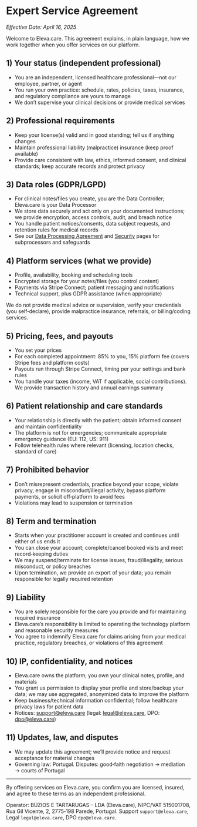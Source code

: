 # Expert Service Agreement

_Effective Date: April 16, 2025_

Welcome to Eleva.care. This agreement explains, in plain language, how we work together when you offer services on our platform.

## 1) Your status (independent professional)

- You are an independent, licensed healthcare professional—not our employee, partner, or agent
- You run your own practice: schedule, rates, policies, taxes, insurance, and regulatory compliance are yours to manage
- We don’t supervise your clinical decisions or provide medical services

## 2) Professional requirements

- Keep your license(s) valid and in good standing; tell us if anything changes
- Maintain professional liability (malpractice) insurance (keep proof available)
- Provide care consistent with law, ethics, informed consent, and clinical standards; keep accurate records and protect privacy

## 3) Data roles (GDPR/LGPD)

- For clinical notes/files you create, you are the Data Controller; Eleva.care is your Data Processor
- We store data securely and act only on your documented instructions; we provide encryption, access controls, audit, and breach notice
- You handle patient notices/consents, data subject requests, and retention rules for medical records
- See our [Data Processing Agreement](/legal/dpa) and [Security](/legal/security) pages for subprocessors and safeguards

## 4) Platform services (what we provide)

- Profile, availability, booking and scheduling tools
- Encrypted storage for your notes/files (you control content)
- Payments via Stripe Connect; patient messaging and notifications
- Technical support, plus GDPR assistance (when appropriate)

We do not provide medical advice or supervision, verify your credentials (you self‑declare), provide malpractice insurance, referrals, or billing/coding services.

## 5) Pricing, fees, and payouts

- You set your prices
- For each completed appointment: 85% to you, 15% platform fee (covers Stripe fees and platform costs)
- Payouts run through Stripe Connect, timing per your settings and bank rules
- You handle your taxes (income, VAT if applicable, social contributions). We provide transaction history and annual earnings summary

## 6) Patient relationship and care standards

- Your relationship is directly with the patient; obtain informed consent and maintain confidentiality
- The platform is not for emergencies; communicate appropriate emergency guidance (EU: 112, US: 911)
- Follow telehealth rules where relevant (licensing, location checks, standard of care)

## 7) Prohibited behavior

- Don’t misrepresent credentials, practice beyond your scope, violate privacy, engage in misconduct/illegal activity, bypass platform payments, or solicit off‑platform to avoid fees
- Violations may lead to suspension or termination

## 8) Term and termination

- Starts when your practitioner account is created and continues until either of us ends it
- You can close your account; complete/cancel booked visits and meet record‑keeping duties
- We may suspend/terminate for license issues, fraud/illegality, serious misconduct, or policy breaches
- Upon termination, we provide an export of your data; you remain responsible for legally required retention

## 9) Liability

- You are solely responsible for the care you provide and for maintaining required insurance
- Eleva.care’s responsibility is limited to operating the technology platform and reasonable security measures
- You agree to indemnify Eleva.care for claims arising from your medical practice, regulatory breaches, or violations of this agreement

## 10) IP, confidentiality, and notices

- Eleva.care owns the platform; you own your clinical notes, profile, and materials
- You grant us permission to display your profile and store/backup your data; we may use aggregated, anonymized data to improve the platform
- Keep business/technical information confidential; follow healthcare privacy laws for patient data
- Notices: support@eleva.care (legal: legal@eleva.care, DPO: dpo@eleva.care)

## 11) Updates, law, and disputes

- We may update this agreement; we’ll provide notice and request acceptance for material changes
- Governing law: Portugal. Disputes: good‑faith negotiation → mediation → courts of Portugal

---

By offering services on Eleva.care, you confirm you are licensed, insured, and agree to these terms as an independent professional.

Operator: BÚZIOS E TARTARUGAS – LDA (Eleva.care), NIPC/VAT 515001708, Rua Gil Vicente, 2, 2775‑198 Parede, Portugal. Support `support@eleva.care`, Legal `legal@eleva.care`, DPO `dpo@eleva.care`.
